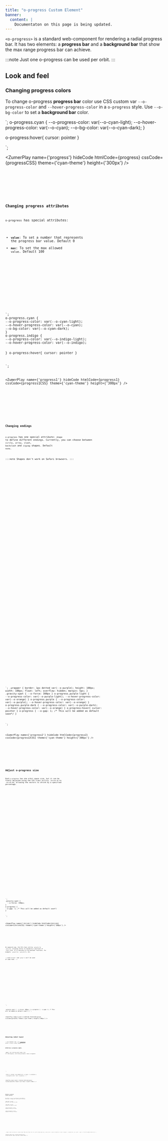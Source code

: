```yaml
---
title: "o-progress Custom Element"
banner: 
  content: |
    Documentaton on this page is being updated.
---
```



`<o-progress>` is a standard web-component for rendering a radial progress bar. It has two elements: a **progress bar** and a **background bar** that show the max range progress bar can achieve.

:::note
Just one o-progress can be used per orbit.
:::

## Look and feel

### Changing progress colors
To change o-progress **progress bar** color use CSS custom var `--o-progress-color` and `--hover-progress-color` in a `o-progress` style. Use `--o-bg-color` to set a **background bar** color.

<div class="bigbang">
  <div class="gravity-spot">
    <div class="orbit-5">
      <o-progress value="73" class="cyan"></o-progress>
  </div>
</div>
`;
o-progress.cyan {
--o-progress-color: var(--o-cyan-light);
--o-hover-progress-color: var(--o-cyan);
--o-bg-color: var(--o-cyan-dark);
}

o-progress:hover{
cursor: pointer
}

`;

<ZumerPlay name={'progress'} hideCode htmlCode={progress} cssCode={progressCSS} theme={'cyan-theme'} height={'300px'} />

<Tabs>
  <TabItem label="HTML" icon="seti:html">
    <Code code={progress} lang="html" />
  </TabItem>
  <TabItem label="CSS" icon="seti:css">
    <Code wrap code={progressCSS} lang="css" />
  </TabItem>
</Tabs>

### Changing progress attributes
`o-progress` has special attributes: 
  - **`value`**: To set a number that represents the progress bar value. Default 0
  - **`max`**: To set the max allowed `value`. Default 100

<div class="bigbang">
  <div class="gravity-spot">
    <div class="orbit-3">
      <o-progress value="25" class="cyan"></o-progress>
    </div>
    <div class="orbit-5">
      <o-progress value="50" max="80" class="indigo"></o-progress>
    </div>
</div>
`;
o-progress.cyan {
--o-progress-color: var(--o-cyan-light);
--o-hover-progress-color: var(--o-cyan);
--o-bg-color: var(--o-cyan-dark);
}
o-progress.indigo {
--o-progress-color: var(--o-indigo-light);
--o-hover-progress-color: var(--o-indigo);

}
o-progress:hover{
cursor: pointer
}

`;

<ZumerPlay name={'progress1'} hideCode htmlCode={progress1} cssCode={progress1CSS} theme={'cyan-theme'} height={'300px'} />

<Tabs>
  <TabItem label="HTML" icon="seti:html">
    <Code code={progress1} lang="html" />
  </TabItem>
  <TabItem label="CSS" icon="seti:css">
    <Code wrap code={progress1CSS} lang="css" />
  </TabItem>
</Tabs>

### Changing endings

`o-progress` has one special attribute: `shape` to define different endings. Currently, you can choose between `circle`, `arrow`, `slash`, `backslash` and `zigzag` shapes. Default `none`. 

:::note
Shapes don't work on Safari browsers.
:::


<div class="wrapper">
  <div class="bigbang">
    <div class="gravity-spot">
      <div class="orbit-3">
        <o-progress value="" class="grow-1x purple-light" shape="circle"></o-progress>
      </div>
    </div>
  </div>
</div>
<div class="wrapper">
  <div class="bigbang">
    <div class="gravity-spot">
      <div class="orbit-3">
        <o-progress value="" class="grow-1x purple-light" shape="arrow"></o-progress>
      </div>
    </div>
  </div>
</div>
<div class="wrapper">
  <div class="bigbang">
    <div class="gravity-spot">
      <div class="orbit-3">
        <o-progress value="" class="grow-1x purple-light" shape="zigzag"></o-progress>
      </div>
    </div>
  </div>
</div>
<div class="wrapper">
  <div class="bigbang">
    <div class="gravity-spot">
      <div class="orbit-3">
        <o-progress value="" class="grow-1x purple-light" shape="slash"></o-progress>
      </div>
    </div>
  </div>
</div>
<div class="wrapper">
  <div class="bigbang">
    <div class="gravity-spot">
      <div class="orbit-3">
        <o-progress value="" class="grow-1x purple-light" shape="backslash"></o-progress>
      </div>
    </div>
  </div>
</div>

`;
.wrapper {
border: 1px dotted var(--o-purple);
height: 100px;
width: 100px;
float: left;
overflow: hidden;
margin: 5px;
}
.gravity-spot {
--o-force: 300px
}
o-progress.purple-light {
--o-progress-color: var(--o-purple-light);
--o-hover-progress-color: var(--o-orange)
}
o-progress.purple {
--o-progress-color: var(--o-purple);
--o-hover-progress-color: var(--o-orange)
}
o-progress.purple-dark {
--o-progress-color: var(--o-purple-dark);
--o-hover-progress-color: var(--o-orange)
}
o-progress:hover{
cursor: pointer
}
o-progress {
--o-gap: 1; /* This will be added as default soon*/
}

`;

<ZumerPlay name={'progress2'} hideCode htmlCode={progress2} cssCode={progress2CSS} theme={'cyan-theme'} height={'300px'} />

<Tabs>
  <TabItem label="HTML" icon="seti:html">
    <Code code={progress2} lang="html" />
  </TabItem>
  <TabItem label="CSS" icon="seti:css">
    <Code wrap code={progress2CSS} lang="css" />
  </TabItem>
</Tabs>


## Adjust o-progress size

Each `o-progress` has one orbit space size, but it can be finely adjusted using the CSS class utility `.shrink-10` to `.shrink-90`, allowing the vectors to shrink by a specified percentage. 


<div class="bigbang">
  <div class="gravity-spot">
    <div class="orbit-1">
      <o-progress value="10" style="--o-progress-color: var(--o-red)"></o-progress>
    </div>
    <div class="orbit-2">
      <o-progress value="20" class="shrink-90" style="--o-progress-color: var(--o-orange)"></o-progress>
    </div>
    <div class="orbit-3">  
      <o-progress value="30" class="shrink-80" style="--o-progress-color: var(--o-yellow)"></o-progress>
    </div>    
    <div class="orbit-4">  
      <o-progress value="40" class="shrink-70" style="--o-progress-color: var(--o-color)"></o-progress>
    </div>    
    <div class="orbit-5">  
      <o-progress value="50" class="shrink-60" style="--o-progress-color: var(--o-green)"></o-progress>
    </div>    
    <div class="orbit-6">  
      <o-progress value="60" class="shrink-50" style="--o-progress-color: var(--o-cyan)"></o-progress>
    </div>    
    <div class="orbit-7">  
      <o-progress value="70" class="shrink-40" style="--o-progress-color: var(--o-blue)"></o-progress>
    </div>    
    <div class="orbit-8">  
      <o-progress value="80" class="shrink-30" style="--o-progress-color: var(--o-indigo)"></o-progress>
    </div>    
    <div class="orbit-9">  
      <o-progress value="90" class="shrink-20" style="--o-progress-color: var(--o-purple)"></o-progress>
    </div>    
    <div class="orbit-10">  
      <o-progress value="100" class="shrink-10" style="--o-progress-color: var(--o-pink)"></o-progress>
    </div>    
   
  </div>
</div>
`;
.gravity-spot {
  --o-force: 330px;
}
o-progress {
--o-gap: 1; /* This will be added as default soon*/
}

`;

<ZumerPlay name={'shrink'} hideCode htmlCode={shrink} cssCode={shrinkCSS} theme={'cyan-theme'} height={'300px'} />

<Tabs>
  <TabItem label="HTML" icon="seti:html">
    <Code code={shrink} lang="html" />
  </TabItem>
  <TabItem label="CSS" icon="seti:css">
    <Code code={shrinkCSS} lang="css" />
  </TabItem>
</Tabs>

On opposite way, the CSS class utility `.grow-0x` to `.grow-12x`, allowing vector to expand by a multiple of `.orbit` size. It is possible to use decimal fractions. For example,  `.grow-0.1x`,  `.grow-10.7x`, etc.

:::note
`shrink-*` and `.grow-*x` can't be used at same time.
:::


<div class="bigbang">
  <div class="gravity-spot">
    <div class="orbit-8">  
      <o-progress value="80" class="grow-6x" style="--o-progress-color: var(--o-indigo)"></o-progress>
    </div> 
    <div class="orbit-7">  
      <o-progress value="70" class="grow-5x" style="--o-progress-color: var(--o-blue)"></o-progress>
    </div> 
     <div class="orbit-6">  
      <o-progress value="60" class="grow-4x" style="--o-progress-color: var(--o-cyan)"></o-progress>
    </div>   
    <div class="orbit-5">  
      <o-progress value="50" class="grow-2x" style="--o-progress-color: var(--o-purple-light)"></o-progress>
    </div>    
  </div>
</div>
`;

.gravity-spot {
--o-force: 300px;
}
o-progress {
--o-gap: 1; /* This will be added as default soon*/
}
`;

<ZumerPlay name={'grow'} hideCode htmlCode={grow} cssCode={growCSS} theme={'cyan-theme'} height={'400px'} />

<Tabs>
  <TabItem label="HTML" icon="seti:html">
    <Code code={grow} lang="html" />
  </TabItem>
  <TabItem label="CSS" icon="seti:css">
    <Code code={growCSS} lang="css" />
  </TabItem>
</Tabs>

## Adjusting radial layout

:::note
Remember that `.orbit` [properties](/orbit-docs/elements/orbit/#distribution-of-orbit-children-elements) affect `o-progress` radial layout. 
:::

### Arbitrary o-progress angle.

**`.angle-*`:** Set starting point angle from 0 to 360 degrees, overrriding automatic radial arragement.

<div class="bigbang">
  <div class="gravity-spot">
    <div class="orbit-5 range-90">
      <o-progress value="33" class=" angle-115"></o-progress>
    </div>
  </div>
</div>
`;

.orbit-5 {
border: 1px dashed var(--o-cyan);
}
o-progress {
--o-progress-color: var(--o-purple);
}
`;

<ZumerPlay name={'angle'} hideCode htmlCode={angle} cssCode={angleCSS} theme={'cyan-theme'} height={'300px'} />

<Tabs>
  <TabItem label="HTML" icon="seti:html">
    <Code code={angle} lang="html" />
  </TabItem>
  <TabItem label="CSS" icon="seti:css">
    <Code code={angleCSS} lang="css" />
  </TabItem>
</Tabs>

### Relative o-progress orbital position

By default, `o-progress` is positioned in the middle of orbit path. To change that, there some CSS utilities:

**`.inner-orbit`:** To place an`o-progress` just below its orbit.

**`.outer-orbit`:** To place `o-progress` just above its orbit.

**`.quarter-inner-orbit`:** To place `o-progress` a 25% into its orbit.

**`.quarter-outer-orbit`:** To place `o-progress` a 25% outer its orbit.


  <div class="bigbang">
    <div class="gravity-spot">
      <div class="orbit-5">
        <o-progress value="33" class="outer-orbit "></o-progress>
      </div>  
      <div class="orbit-4">  
        <o-progress value="33" class="quarter-outer-orbit"></o-progress>
      </div>  
      <div class="orbit-3">  
        <o-progress value="33" class="quarter-inner-orbit"></o-progress>
      </div>  
      <div class="orbit-2">  
        <o-progress value="33" class="inner-orbit"></o-progress>
      </div>
     
  </div>

`;
.wrapper {
border: 1px dotted var(--o-purple);
height: 250px;
width: 250px;
float: left;
overflow: hidden;
margin: 5px;
}
[class*='orbit-'] {
  border: 1px dashed var(--o-cyan)
}
o-progress {
--o-progress-color: var(--o-pink);
--o-gap: 1; /* This will be added as default soon*/
}
`;

<ZumerPlay name={'inner'} hideCode htmlCode={inner} cssCode={innerCSS} theme={'cyan-theme'} height={'300px'} />

<Tabs>
  <TabItem label="HTML" icon="seti:html">
    <Code code={inner} lang="html" />
  </TabItem>
  <TabItem label="CSS" icon="seti:css">
    <Code code={innerCSS} lang="css" />
  </TabItem>
</Tabs>

